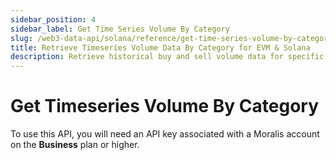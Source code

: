 ```yaml
---
sidebar_position: 4
sidebar_label: Get Time Series Volume By Category
slug: /web3-data-api/solana/reference/get-time-series-volume-by-category
title: Retrieve Timeseries Volume Data By Category for EVM & Solana
description: Retrieve historical buy and sell volume data for specific token categories across different blockchain networks, enabling detailed sector trend analysis.
---
```



# Get Timeseries Volume By Category <MainnetBadge /> <PremiumEndpointBadge />



<Admonition type="info" icon="💡" title="Premium Endpoint">
  <p>
    To use this API, you will need an API key associated with a Moralis account
    on the <strong>Business</strong> plan or higher.
  </p>
</Admonition>
<ApiReference {...config.solana.getTimeSeriesVolumeByCategory} />
